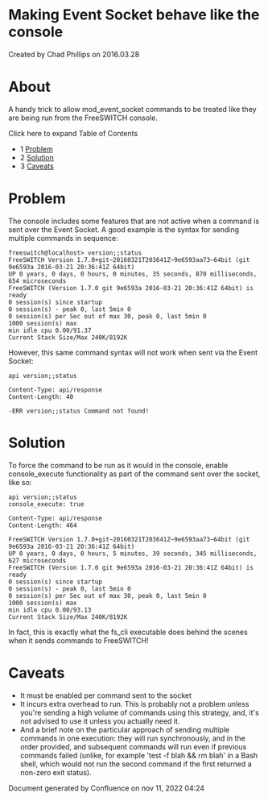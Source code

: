 
# Making Event Socket behave like the console 

 Created by  Chad Phillips on 2016.03.28

# About

A handy trick to allow mod\_event\_socket commands to be treated like they are being run from the FreeSWITCH console.

Click here to expand Table of Contents

* 1 [Problem](#-freeswitch--making-event-socket-behave-like-the-console-)
* 2 [Solution](#-freeswitch--making-event-socket-behave-like-the-console-)
* 3 [Caveats](#-freeswitch--making-event-socket-behave-like-the-console-)

# Problem

The console includes some features that are not active when a command is sent over the Event Socket. A good example is the syntax for sending multiple commands in sequence:

```text
freeswitch@localhost> version;;status
FreeSWITCH Version 1.7.0+git~20160321T203641Z~9e6593aa73~64bit (git 9e6593a 2016-03-21 20:36:41Z 64bit)
UP 0 years, 0 days, 0 hours, 0 minutes, 35 seconds, 870 milliseconds, 654 microseconds
FreeSWITCH (Version 1.7.0 git 9e6593a 2016-03-21 20:36:41Z 64bit) is ready
0 session(s) since startup
0 session(s) - peak 0, last 5min 0 
0 session(s) per Sec out of max 30, peak 0, last 5min 0 
1000 session(s) max
min idle cpu 0.00/91.37
Current Stack Size/Max 240K/8192K
```

However, this same command syntax will not work when sent via the Event Socket:

```text
api version;;status

Content-Type: api/response
Content-Length: 40

-ERR version;;status Command not found!
```

# Solution

To force the command to be run as it would in the console, enable console\_execute functionality as part of the command sent over the socket, like so:

```text
api version;;status
console_execute: true

Content-Type: api/response
Content-Length: 464

FreeSWITCH Version 1.7.0+git~20160321T203641Z~9e6593aa73~64bit (git 9e6593a 2016-03-21 20:36:41Z 64bit)
UP 0 years, 0 days, 0 hours, 5 minutes, 39 seconds, 345 milliseconds, 627 microseconds
FreeSWITCH (Version 1.7.0 git 9e6593a 2016-03-21 20:36:41Z 64bit) is ready
0 session(s) since startup
0 session(s) - peak 0, last 5min 0 
0 session(s) per Sec out of max 30, peak 0, last 5min 0 
1000 session(s) max
min idle cpu 0.00/93.13
Current Stack Size/Max 240K/8192K
```

In fact, this is exactly what the fs\_cli executable does behind the scenes when it sends commands to FreeSWITCH!

# Caveats

* It must be enabled per command sent to the socket
* It incurs extra overhead to run. This is probably not a problem unless you're sending a high volume of commands using this strategy, and, it's not advised to use it unless you actually need it.
* And a brief note on the particular approach of sending multiple commands in one execution: they will run synchronously, and in the order provided, and subsequent commands will run even if previous commands failed (unlike, for example 'test -f blah && rm blah' in a Bash shell, which would not run the second command if the first returned a non-zero exit status).

Document generated by Confluence on nov 11, 2022 04:24
